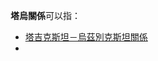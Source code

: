 {{NoteTA|G1=地名}}

'''塔烏關係'''可以指：

* [[塔吉克斯坦－烏茲別克斯坦關係|塔吉克斯坦－烏茲別克斯坦關係]]
* {{link-en|塔吉克斯坦－烏克蘭關係|Tajikistan–Ukraine relations}}

{{disambig|cat=四字消歧義}}